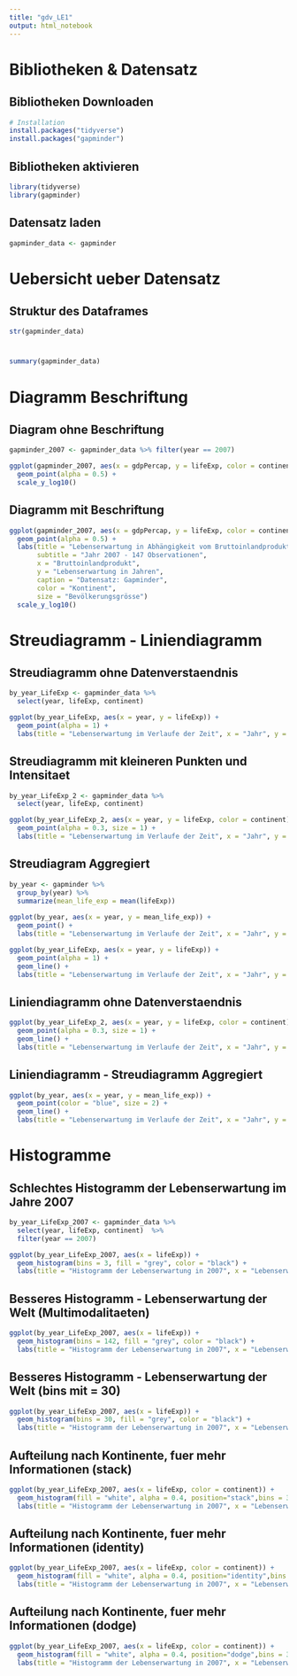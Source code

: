 ```yaml
---
title: "gdv_LE1"
output: html_notebook
---
```

# Bibliotheken & Datensatz
## Bibliotheken Downloaden
```r
# Installation
install.packages("tidyverse")
install.packages("gapminder")
```

## Bibliotheken aktivieren
```r
library(tidyverse)
library(gapminder)
```

## Datensatz laden
```r
gapminder_data <- gapminder
```

# Uebersicht ueber Datensatz
## Struktur des Dataframes
```r
str(gapminder_data)
```
# 
```r
summary(gapminder_data)
```
# Diagramm Beschriftung
## Diagram ohne Beschriftung
```r
gapminder_2007 <- gapminder_data %>% filter(year == 2007)

ggplot(gapminder_2007, aes(x = gdpPercap, y = lifeExp, color = continent, size = pop)) +
  geom_point(alpha = 0.5) +
  scale_y_log10() 
```
## Diagramm mit Beschriftung
```r
ggplot(gapminder_2007, aes(x = gdpPercap, y = lifeExp, color = continent, size = pop)) +
  geom_point(alpha = 0.5) +
  labs(title = "Lebenserwartung in Abhängigkeit vom Bruttoinlandprodukt unterteilt in Kontienten",
       subtitle = "Jahr 2007 - 147 Observationen",
       x = "Bruttoinlandprodukt",
       y = "Lebenserwartung in Jahren",
       caption = "Datensatz: Gapminder",
       color = "Kontinent",
       size = "Bevölkerungsgrösse")
  scale_y_log10() 
```
# Streudiagramm - Liniendiagramm 
## Streudiagramm ohne Datenverstaendnis
```r
by_year_LifeExp <- gapminder_data %>% 
  select(year, lifeExp, continent)

ggplot(by_year_LifeExp, aes(x = year, y = lifeExp)) + 
  geom_point(alpha = 1) + 
  labs(title = "Lebenserwartung im Verlaufe der Zeit", x = "Jahr", y = "Lebenserwartung in Jahren", subtitle = "1704 Observationen", caption = "Datensatz: Gapminder")
```

## Streudiagramm mit kleineren Punkten und Intensitaet
```r
by_year_LifeExp_2 <- gapminder_data %>% 
  select(year, lifeExp, continent)

ggplot(by_year_LifeExp_2, aes(x = year, y = lifeExp, color = continent)) + 
  geom_point(alpha = 0.3, size = 1) + 
  labs(title = "Lebenserwartung im Verlaufe der Zeit", x = "Jahr", y = "Lebenserwartung in Jahren", subtitle = "1704 Observationen", caption = "Datensatz: Gapminder", color = "Kontinent")
```

## Streudiagram Aggregiert
```r
by_year <- gapminder %>%
  group_by(year) %>%
  summarize(mean_life_exp = mean(lifeExp))
            
ggplot(by_year, aes(x = year, y = mean_life_exp)) + 
  geom_point() + 
  labs(title = "Lebenserwartung im Verlaufe der Zeit", x = "Jahr", y = "Durchschnittliche Lebenserwartung in Jahren", subtitle = "12 Observationen", caption = "Datensatz: Gapminder")
```

```r
ggplot(by_year_LifeExp, aes(x = year, y = lifeExp)) + 
  geom_point(alpha = 1) + 
  geom_line() +
  labs(title = "Lebenserwartung im Verlaufe der Zeit", x = "Jahr", y = "Lebenserwartung in Jahren", subtitle = "1704 Observationen", caption = "Datensatz: Gapminder")
```


## Liniendiagramm ohne Datenverstaendnis
```r
ggplot(by_year_LifeExp_2, aes(x = year, y = lifeExp, color = continent)) + 
  geom_point(alpha = 0.3, size = 1) +
  geom_line() + 
  labs(title = "Lebenserwartung im Verlaufe der Zeit", x = "Jahr", y = "Lebenserwartung in Jahren", subtitle = "1704 Observationen", caption = "Datensatz: Gapminder", color = "Kontinent")
```

## Liniendiagramm - Streudiagramm Aggregiert
```r
ggplot(by_year, aes(x = year, y = mean_life_exp)) + 
  geom_point(color = "blue", size = 2) +
  geom_line() +
  labs(title = "Lebenserwartung im Verlaufe der Zeit", x = "Jahr", y = "Durchschnittliche Lebenserwartung in Jahren", subtitle = "12 Observationen", caption = "Datensatz: Gapminder")
```
# Histogramme
## Schlechtes Histogramm der Lebenserwartung im Jahre 2007
```r
by_year_LifeExp_2007 <- gapminder_data %>% 
  select(year, lifeExp, continent)  %>% 
  filter(year == 2007)
```


```r
ggplot(by_year_LifeExp_2007, aes(x = lifeExp)) + 
  geom_histogram(bins = 3, fill = "grey", color = "black") + 
  labs(title = "Histogramm der Lebenserwartung in 2007", x = "Lebenserwartung in Jahren", y = "Anzahl Observationen", subtitle = "142 Observationen, Anzahl Klassenbreite: 3", caption = "Datensatz: Gapminder")
```

## Besseres Histogramm - Lebenserwartung der Welt (Multimodalitaeten)
```r
ggplot(by_year_LifeExp_2007, aes(x = lifeExp)) + 
  geom_histogram(bins = 142, fill = "grey", color = "black") + 
  labs(title = "Histogramm der Lebenserwartung in 2007", x = "Lebenserwartung in Jahren", y = "Anzahl Observationen", subtitle = "142 Observationen, Anzahl Klassenbreite: 142", caption = "Datensatz: Gapminder")
```

## Besseres Histogramm - Lebenserwartung der Welt (bins mit = 30)
```r
ggplot(by_year_LifeExp_2007, aes(x = lifeExp)) + 
  geom_histogram(bins = 30, fill = "grey", color = "black") + 
  labs(title = "Histogramm der Lebenserwartung in 2007", x = "Lebenserwartung in Jahren", y = "Anzahl Observationen", subtitle = "142 Observationen, Anzahl Klassenbreite: 30", caption = "Datensatz: Gapminder")
```



## Aufteilung nach Kontinente, fuer mehr Informationen (stack)
```r
ggplot(by_year_LifeExp_2007, aes(x = lifeExp, color = continent)) + 
  geom_histogram(fill = "white", alpha = 0.4, position="stack",bins = 30) + 
  labs(title = "Histogramm der Lebenserwartung in 2007", x = "Lebenserwartung in Jahren", y = "Anzahl Observationen", subtitle = "142 Observationen, Aufgestapelt", caption = "Datensatz: Gapminder", color = "Kontinent")
```

## Aufteilung nach Kontinente, fuer mehr Informationen (identity)
```r
ggplot(by_year_LifeExp_2007, aes(x = lifeExp, color = continent)) + 
  geom_histogram(fill = "white", alpha = 0.4, position="identity",bins = 30) + 
  labs(title = "Histogramm der Lebenserwartung in 2007", x = "Lebenserwartung in Jahren", y = "Anzahl Observationen", subtitle = "142 Observationen, Überlappend", caption = "Datensatz: Gapminder", color = "Kontinent")
```

## Aufteilung nach Kontinente, fuer mehr Informationen (dodge)
```r
ggplot(by_year_LifeExp_2007, aes(x = lifeExp, color = continent)) + 
  geom_histogram(fill = "white", alpha = 0.4, position="dodge",bins = 30) + 
  labs(title = "Histogramm der Lebenserwartung in 2007", x = "Lebenserwartung in Jahren", y = "Anzahl Observationen", subtitle = "142 Observationen, Nebeneinander", caption = "Datensatz: Gapminder", color = "Kontinent")
```


